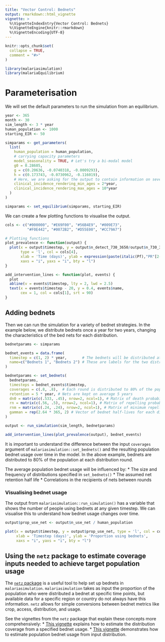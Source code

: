 ```yaml
---
title: "Vector Control: Bednets"
output: rmarkdown::html_vignette
vignette: >
  %\VignetteIndexEntry{Vector Control: Bednets}
  %\VignetteEngine{knitr::rmarkdown}
  %\VignetteEncoding{UTF-8}
---
```


```r
knitr::opts_chunk$set(
  collapse = TRUE,
  comment = "#>"
)
```

```r
library(malariasimulation)
library(malariaEquilibrium)
```

# Parameterisation

We will set the default parameters to run the simulation from an equilibrium.

```r
year <- 365
month <- 30
sim_length <- 3 * year
human_population <- 1000
starting_EIR <- 50

simparams <- get_parameters(
  list(
    human_population = human_population,
    # carrying capacity parameters
    model_seasonality = TRUE, # Let's try a bi-modal model
    g0 = 0.28605,
    g = c(0.20636, -0.0740318, -0.0009293),
    h = c(0.173743, -0.0730962, -0.116019),
    # Here, we are asking for the output to contain information on severe incidence in children 2-10 years old.
    clinical_incidence_rendering_min_ages = 2*year,
    clinical_incidence_rendering_max_ages = 10*year
  )
)

simparams <- set_equilibrium(simparams, starting_EIR)
```

We can create a few plotting functions to visualise the output.
```r
cols <- c("#000000", "#E69F00", "#56B4E9", "#009E73", 
          "#F0E442", "#0072B2", "#D55E00", "#CC79A7")

# Plotting functions
plot_prevalence <- function(output) {
  plot(x = output$timestep, y = output$n_detect_730_3650/output$n_730_3650, 
       type = 'l', col = cols[4],
       xlab = 'Time (days)', ylab = expression(paste(italic(Pf),"PR"[2-10])),
       xaxs = "i", yaxs = "i", bty = "l")
}

add_intervention_lines <- function(plot, events) {
  plot
  abline(v = events$timestep, lty = 2, lwd = 2.5)
  text(x = events$timestep - 20, y = 0.4, events$name,
       cex = 1, col = cols[1], srt = 90)
}
```

## Adding bednets

Then we can run the simulation for a variety of bednet strategies. In the example below, we distribute bednets once a year for two years, changing the characteristics of the bed nets for each distribution.
  
```r
bednetparams <- simparams

bednet_events = data.frame(
  timestep = c(1, 2) * year,       # The bednets will be distributed at the end of the first and the second year. 
  name=c("Bednets 1", "Bednets 2") # These are labels for the two distributions. 
)

bednetparams <- set_bednets(
  bednetparams,
  timesteps = bednet_events$timestep, 
  coverages = c(.8, .8),  # Each round is distributed to 80% of the population 
  retention = 5 * year, # Nets are kept on average 5 years
  dn0 = matrix(c(.533, .45), nrow=2, ncol=1), # Matrix of death probabilities for each mosquito species over time
  rn = matrix(c(.56, .5), nrow=2, ncol=1), # Matrix of repelling probabilities for each mosquito species over time
  rnm = matrix(c(.24, .24), nrow=2, ncol=1), # Matrix of minimum repelling probabilities for each mosquito species over time
  gamman = rep(2.64 * 365, 2) # Vector of bednet half-lives for each distribution timestep
)

output <- run_simulation(sim_length, bednetparams)

add_intervention_lines(plot_prevalence(output), bednet_events)
```
  

It is important to understand the difference between the input `coverages` argument of `malariasimulation::set_bednets()` and the resulting population bednet usage over time in the model. In the above example, bednets are distributed to 80% of the population at each distribution round. 
  
The average population bednet usage will be influenced by: 
* The size and frequency of distributions specified in `set_bednets()`
* The assumed net retention half life
* Correlations in the recipients of nets between rounds
  
### Visualising bednet usage

The output from `malariasimulation::run_simulation()` has a variable that shows the number of people using bednets at any given timestep. We can visualise this to understand how bednet usage changes over time. 

```r
output$prop_use_net <- output$n_use_net / human_population

plot(x = output$timestep, y = output$prop_use_net, type = 'l', col = cols[1],
     xlab = 'Timestep (days)', ylab = 'Proportion using bednets',
     xaxs = "i", yaxs = "i", bty = "l")
```
  
## Using the `netz` package to estimate coverage inputs needed to achieve target population usage

The [`netz` package](https://mrc-ide.github.io/netz/index.html) is a useful tool to help set up bednets in `malariasimulation`. `malariasimulation` takes as input the proportion of the population who were distributed a bednet at specific time points, but available data for a specific region or country do not always have this information. `netz` allows for simple conversions between bednet metrics like crop, access, distribution, and usage.  
  
See the vignettes from the `netz` package that explain these concepts more comprehensively: 
* [This vignette](https://mrc-ide.github.io/netz/articles/overview.html) explains how to estimate the distribution coverage from a specified bednet usage. 
* [This vignette](https://mrc-ide.github.io/netz/articles/population_usage.html) demonstrates how to estimate population bednet usage from input distribution. 

